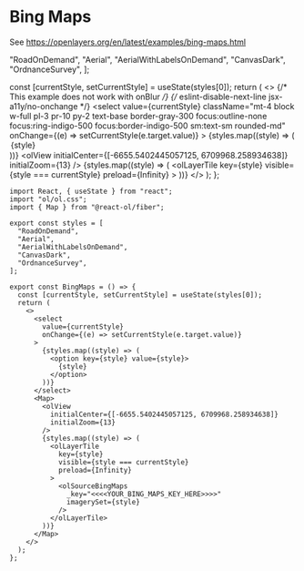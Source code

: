 # Bing Maps

See https://openlayers.org/en/latest/examples/bing-maps.html


  "RoadOnDemand",
  "Aerial",
  "AerialWithLabelsOnDemand",
  "CanvasDark",
  "OrdnanceSurvey",
];

  const [currentStyle, setCurrentStyle] = useState(styles[0]);
  return (
    <>
      {/* This example does not work with onBlur */}
      {/* eslint-disable-next-line jsx-a11y/no-onchange */}
      <select
        value={currentStyle}
        className="mt-4 block w-full pl-3 pr-10 py-2 text-base border-gray-300 focus:outline-none focus:ring-indigo-500 focus:border-indigo-500 sm:text-sm rounded-md"
        onChange={(e) => setCurrentStyle(e.target.value)}
      >
        {styles.map((style) => (
          <option key={style} value={style}>
            {style}
          </option>
        ))}
      </select>
      <Map className="rounded-xl overflow-hidden mt-4">
        <olView
          initialCenter={[-6655.5402445057125, 6709968.258934638]}
          initialZoom={13}
        />
        {styles.map((style) => (
          <olLayerTile
            key={style}
            visible={style === currentStyle}
            preload={Infinity}
          >
            <olSourceBingMaps
              _key="Akdsy2SFch0llm3vlRegzoCtdZEmgD--98xBIXj83gtJyicWSd9vIeH1Qibj_V3U"
              imagerySet={style}
            />
          </olLayerTile>
        ))}
      </Map>
    </>
  );
};

<BingMaps />

```tsx
import React, { useState } from "react";
import "ol/ol.css";
import { Map } from "@react-ol/fiber";

export const styles = [
  "RoadOnDemand",
  "Aerial",
  "AerialWithLabelsOnDemand",
  "CanvasDark",
  "OrdnanceSurvey",
];

export const BingMaps = () => {
  const [currentStyle, setCurrentStyle] = useState(styles[0]);
  return (
    <>
      <select
        value={currentStyle}
        onChange={(e) => setCurrentStyle(e.target.value)}
      >
        {styles.map((style) => (
          <option key={style} value={style}>
            {style}
          </option>
        ))}
      </select>
      <Map>
        <olView
          initialCenter={[-6655.5402445057125, 6709968.258934638]}
          initialZoom={13}
        />
        {styles.map((style) => (
          <olLayerTile
            key={style}
            visible={style === currentStyle}
            preload={Infinity}
          >
            <olSourceBingMaps
              _key="<<<<YOUR_BING_MAPS_KEY_HERE>>>>"
              imagerySet={style}
            />
          </olLayerTile>
        ))}
      </Map>
    </>
  );
};
```
